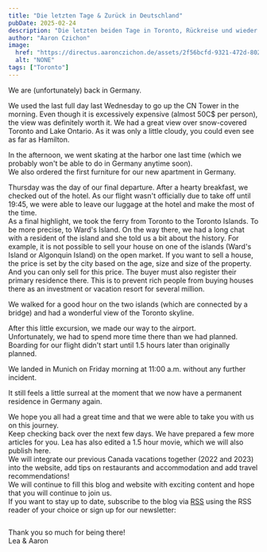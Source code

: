 ```yaml
---
title: "Die letzten Tage & Zurück in Deutschland"
pubDate: 2025-02-24
description: "Die letzten beiden Tage in Toronto, Rückreise und wieder in Deutschland"
author: "Aaron Czichon"
image:
  href: "https://directus.aaronczichon.de/assets/2f56bcfd-9321-472d-8027-da8f664e271c.jpg?quality=70&width=1600"
  alt: "NONE"
tags: ["Toronto"]
---
```

We are (unfortunately) back in Germany. 

We used the last full day last Wednesday to go up the CN Tower in the morning. Even though it is excessively expensive (almost 50C$ per person), the view was definitely worth it. We had a great view over snow-covered Toronto and Lake Ontario. As it was only a little cloudy, you could even see as far as Hamilton.

In the afternoon, we went skating at the harbor one last time (which we probably won't be able to do in Germany anytime soon).   
We also ordered the first furniture for our new apartment in Germany.

Thursday was the day of our final departure. After a hearty breakfast, we checked out of the hotel. As our flight wasn't officially due to take off until 19:45, we were able to leave our luggage at the hotel and make the most of the time.   
As a final highlight, we took the ferry from Toronto to the Toronto Islands. To be more precise, to Ward's Island. On the way there, we had a long chat with a resident of the island and she told us a bit about the history. For example, it is not possible to sell your house on one of the islands (Ward's Island or Algonquin Island) on the open market. If you want to sell a house, the price is set by the city based on the age, size and size of the property. And you can only sell for this price. The buyer must also register their primary residence there. This is to prevent rich people from buying houses there as an investment or vacation resort for several million.   

We walked for a good hour on the two islands (which are connected by a bridge) and had a wonderful view of the Toronto skyline. 

After this little excursion, we made our way to the airport.    
Unfortunately, we had to spend more time there than we had planned. Boarding for our flight didn't start until 1.5 hours later than originally planned. 

We landed in Munich on Friday morning at 11:00 a.m. without any further incident.


It still feels a little surreal at the moment that we now have a permanent residence in Germany again.   

We hope you all had a great time and that we were able to take you with us on this journey.    
Keep checking back over the next few days. We have prepared a few more articles for you. Lea has also edited a 1.5 hour movie, which we will also publish here.   
We will integrate our previous Canada vacations together (2022 and 2023) into the website, add tips on restaurants and accommodation and add travel recommendations!    
We will continue to fill this blog and website with exciting content and hope that you will continue to join us.   
If you want to stay up to date, subscribe to the blog via [RSS](https://canada.aaronczichon.de/rss.xml) using the RSS reader of your choice or sign up for our newsletter:

<iframe data-w-type="embedded" frameborder="0" scrolling="no" marginheight="0" marginwidth="0" src="https://sks15.mjt.lu/wgt/sks15/xqmk/form?c=305ac86b" width="100%" style="height: 0;"></iframe>

<script type="text/javascript" src="https://app.mailjet.com/pas-nc-embedded-v1.js"></script>


Thank you so much for being there!   
Lea & Aaron